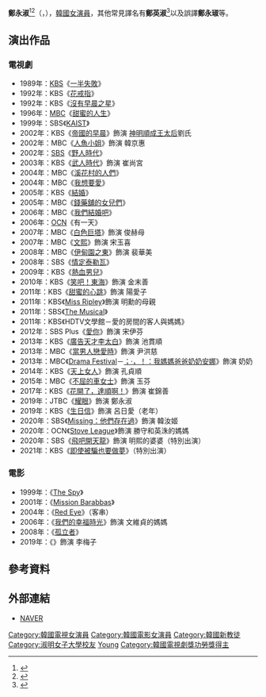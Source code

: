 {{藝人
| 姓名 = 鄭永淑
| 類型 = 女演員
| 相片 = 
| 國籍 = {{KOR}}
| 出生日期 = {{birth_date_and_age|1947|4|1}}
| 出生地點 = {{PRK-1947}}[[平安北道|平安北道]][[宣川郡|宣川郡]]
| 語言 = [[韓國語|韓國語]]、[[英語|英語]]
| 教育程度 = [[淑明女子大學|淑明女子大學]]史學[[學士|學士]]
| 宗教信仰 = [[基督教|基督教]]
| 出道日期 = 1968年
}}

'''鄭永淑'''<ref>{{cite news|url=https://newslibrary.naver.com/viewer/index.nhn?articleId=1979081800209205013&editNo=2&printCount=1&publishDate=1979-08-18&officeId=00020&pageNo=5&printNo=17805&publishType=00020|title=「마지막 찻잔」主役(주역) 鄭永淑(정영숙) "연기란 남의人生(인생) 사는것…갈수록어려워요"|publisher=[[東亞日報|東亞日報]]|date=1979-08-18|accessdate=2021-02-27}}</ref><ref>{{cite news|url=https://newslibrary.naver.com/viewer/index.nhn?articleId=1983101800329212002&editNo=2&printCount=1&publishDate=1983-10-18&officeId=00032&pageNo=12&printNo=11709&publishType=00020|title=離散드라머 「남매」의 鄭永淑 나도離散가족┈내「아픔」처럼演技"어린세대들도 공감을갖게 노력"|publisher=[[京鄉新聞|京鄉新聞]]|date=1983-10-18|accessdate=2021-07-03}}</ref>（{{lang-ko|'''정영숙'''}}，{{bd|1947年|4月1日|catIdx=Jung}}），[[韓國|韓國]][[女演員|女演員]]，其他常見譯名有'''鄭英淑'''<ref>{{cite news|url=https://newslibrary.naver.com/viewer/index.nhn?articleId=1982040600329210009&editNo=2&printCount=1&publishDate=1982-04-06&officeId=00032&pageNo=10&printNo=11237&publishType=00020|title=鄭英淑 농도짙은 러브신 화제|publisher=京鄉新聞|date=1982-04-06|accessdate=2021-07-03}}</ref>以及誤譯'''鄭永琡'''等。

== 演出作品 ==
=== 電視劇 ===
*1989年：[[韓國放送公社|KBS]]《[[一半失敗|一半失敗]]》
*1992年：KBS《[[花戒指|花戒指]]》
*1992年：KBS《[[沒有早晨之星|沒有早晨之星]]》
*1996年：[[文化廣播_(韓國)|MBC]]《[[甜蜜的人生_(韓國電視劇)|甜蜜的人生]]》
*1999年：SBS《[[KAIST_(電視劇)|KAIST]]》
*2002年：KBS《[[帝國的早晨|帝國的早晨]]》飾演 [[神明順成王太后|神明順成王太后]]劉氏
*2002年：MBC《[[人魚小姐|人魚小姐]]》飾演 韓京惠
*2002年：[[SBS_(韓國)|SBS]]《[[野人時代|野人時代]]》
*2003年：KBS《[[武人時代|武人時代]]》飾演 崔尚宮
*2004年：MBC《[[溪花村的人們|溪花村的人們]]》
*2004年：MBC《[[我想要愛|我想要愛]]》
*2005年：KBS《[[結婚_(電視劇)|結婚]]》
*2005年：MBC《[[錢藥舖的女兒們|錢藥舖的女兒們]]》
*2006年：MBC《[[我們結婚吧_(韓國電視劇)|我們結婚吧]]》
*2006年：[[OCN|OCN]]《有一天》
*2007年：MBC《[[白色巨塔|白色巨塔]]》飾演 俊赫母
*2007年：MBC《[[文熙|文熙]]》飾演 宋玉喜
*2008年：MBC《[[伊甸園之東_(電視劇)|伊甸園之東]]》飾演 裴華美
*2008年：SBS《[[情定泰勒瓦|情定泰勒瓦]]》
*2009年：KBS《[[熱血生意人|熱血男兒]]》
*2010年：KBS《[[笑吧！東海|笑吧！東海]]》飾演 金末善
*2011年：KBS《[[甜蜜的心跳|甜蜜的心跳]]》飾演 陽愛子
*2011年：KBS《[[Miss_Ripley|Miss Ripley]]》飾演 明勳的母親
*2011年：SBS《[[The_Musical|The Musical]]》
*2011年：KBS《HDTV文學館－愛的房間的客人與媽媽》
*2012年：SBS Plus《[[愛你_(韓國電視劇)|愛你]]》飾演 宋伊芬
*2013年：KBS《[[廣告天才李太白|廣告天才李太白]]》飾演 池貫順
*2013年：MBC《[[當男人戀愛時_(2013年電視劇)|當男人戀愛時]]》飾演 尹洪慈
*2013年：MBC《[[Drama_Festival|Drama Festival]]－[[Drama_Festival#第一季|；‧，！：我媽媽爸爸奶奶安娜]]》飾演 奶奶
*2014年：KBS《[[天上女人|天上女人]]》飾演 孔貞順
*2015年：MBC《[[不屈的車女士|不屈的車女士]]》飾演 玉芬
*2017年：KBS《[[花開了，達順啊！|花開了，達順啊！]]》飾演 崔錦善
*2019年：JTBC《[[耀眼|耀眼]]》飾演 鄭永淑
*2019年：KBS《[[生日信|生日信]]》飾演 呂日愛（老年）
*2020年：SBS《[[Missing：他們存在過|Missing：他們存在過]]》飾演 韓汝姬
*2020年：OCN《[[Stove_League|Stove League]]》飾演 勝守和英洙的媽媽
*2020年：SBS《[[飛吧開天龍|飛吧開天龍]]》飾演 明熙的婆婆（特別出演）
*2021年：KBS《[[即使被騙也要做夢|即使被騙也要做夢]]》（特別出演）

=== 電影 ===
*1999年：《[[The_Spy|The Spy]]》
*2001年：《[[Mission_Barabbas|Mission Barabbas]]》
*2004年：《[[Red_Eye|Red Eye]]》（客串）
*2006年：《[[我們的幸福時光|我們的幸福時光]]》飾演 文維貞的媽媽
*2008年：《[[孤立者|孤立者]]》
*2019年：《{{link-ko|夢想|로망 (영화)}}》飾演 李梅子

== 參考資料 ==
{{reflist}}

== 外部連結 ==
*[http://search.naver.com/search.naver?sm=tab_hty.top&where=nexearch&ie=utf8&query=%EC%A0%95%EC%98%81%EC%88%99&x=21&y=10 NAVER] {{Wayback|url=http://search.naver.com/search.naver?sm=tab_hty.top&where=nexearch&ie=utf8&query=%EC%A0%95%EC%98%81%EC%88%99&x=21&y=10 |date=20190614045039 }}{{ko}}

{{百想藝術大賞電影部門女子最優秀演技}}
{{百想藝術大賞電影部門女子配角賞}}
{{百想藝術大獎電視部門人氣獎}}

{{DEFAULTSORT:Jung Yon Sook}}
[[Category:韓國電視女演員|Category:韓國電視女演員]]
[[Category:韓國電影女演員|Category:韓國電影女演員]]
[[Category:韓國新教徒|Category:韓國新教徒]]
[[Category:淑明女子大學校友|Category:淑明女子大學校友]]
[[Category:郑姓|Young]]
[[Category:韓國電視劇獎功勞獎得主|Category:韓國電視劇獎功勞獎得主]]